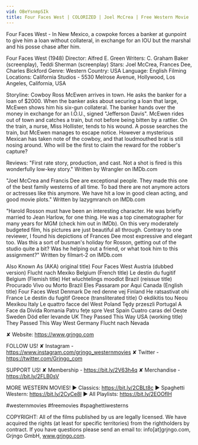 ```yaml
---
vid: OBeYsnmpSIk
title: Four Faces West | COLORIZED | Joel McCrea | Free Western Movie
---
```


Four Faces West - In New Mexico, a cowpoke forces a banker at gunpoint to give him a loan without collateral, in exchange for an IOU but the marshal and his posse chase after him.

Four Faces West (1948)
Director: Alfred E. Green
Writers: C. Graham Baker (screenplay), Teddi Sherman (screenplay)
Stars: Joel McCrea, Frances Dee, Charles Bickford 
Genre: Western
Country: USA
Language: English
Filming Locations: California Studios - 5530 Melrose Avenue, Hollywood, Los Angeles, California, USA

Storyline:
Cowboy Ross McEwen arrives in town. He asks the banker for a loan of $2000. When the banker asks about securing a loan that large, McEwen shows him his six-gun collateral. The banker hands over the money in exchange for an I.O.U., signed "Jefferson Davis". McEwen rides out of town and catches a train, but not before being bitten by a rattler. On the train, a nurse, Miss Hollister, tends to his wound. A posse searches the train, but McEwen manages to escape notice. However a mysterious Mexican has taken note of the cowboy, and that loudmouthed brat is still nosing around. Who will be the first to claim the reward for the robber's capture?

Reviews:
"First rate story, production, and cast. Not a shot is fired is this wonderfully low-key story." Written by Wrangler on IMDb.com

"Joel McCrea and Francis Dee are exceptional people. They made this one of the best family westerns of all time. To bad there are not anymore actors or actresses like this anymore. We have hit a low in good clean acting, and good movie plots." Written by lazygmranch on IMDb.com

"Harold Rosson must have been an interesting character. He was briefly married to Jean Harlow, for one thing. He was a top cinematographer for many years for MGM (check him out in IMDb). On this very moderately budgeted film, his pictures are just beautiful all through. Contrary to one reviewer, I found his depictions of Frances Dee most expressive and elegant too. Was this a sort of busman's holiday for Rosson, getting out of the studio quite a bit? Was he helping out a friend, or what took him to this assignment?" Written by filmart-2 on IMDb.com

Also Known As (AKA)
original title) Four Faces West
Austria (dubbed version) Flucht nach Mexiko
Belgium (French title) Le destin du fugitif
Belgium (Flemish title) Het wluchtelings moodlot
Brazil (reissue title) Procurado Vivo ou Morto
Brazil Eles Passaram por Aqui
Canada (English title) Four Faces West
Denmark De red denne vej
Finland He ratsastivat ohi
France Le destin du fugitif
Greece (transliterated title) O ekdikitis tou Neou Mexikou
Italy Le quattro facce del West
Poland Tędy przeszli
Portugal A Face da Dívida
Romania Patru feţe spre Vest
Spain Cuatro caras del Oeste
Sweden Död eller levande
UK They Passed This Way
USA (working title) They Passed This Way
West Germany Flucht nach Nevada

✘ Website: https://www.grjngo.com

FOLLOW US!
✘ Instagram - https://www.instagram.com/grjngo_westernmovies
✘ Twitter - https://twitter.com/Grjngo_com

SUPPORT US!
✘ Membership - https://bit.ly/2V63h4q
✘ Merchandise - https://bit.ly/2FLB0sV

MORE WESTERN MOVIES! 
► Classics: https://bit.ly/2CBLt8c 
► Spaghetti Western: https://bit.ly/2CyCe8I 
► All Playlists: https://bit.ly/2EOOfIH 

#westernmovies #freemovies #spaghettiwesterns

COPYRIGHT: All of the films published by us are legally licensed. We have acquired the rights (at least for specific territories) from the rightholders by contract. If you have questions please send an email to: info[at]grjngo.com, Grjngo GmbH, www.grjngo.com.